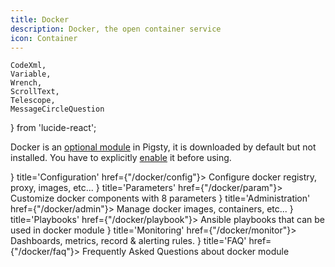 ```yaml
---
title: Docker
description: Docker, the open container service
icon: Container
---
```


    CodeXml,
    Variable,
    Wrench,
    ScrollText,
    Telescope,
    MessageCircleQuestion
} from 'lucide-react';


Docker is an [optional module](/intro/module#extra-modules) in Pigsty, it is downloaded by default but not installed.
You have to explicitly [enable](/docker/config) it before using.

<Cards>
    <Card icon={<CodeXml className="text-sky-700"/>} title='Configuration' href={"/docker/config"}>
        Configure docker registry, proxy, images, etc...
    </Card>
    <Card icon={<Variable className="text-amber-500"/>} title='Parameters' href={"/docker/param"}>
        Customize docker components with 8 parameters
    </Card>
    <Card icon={<Wrench className={"text-violet-500"}/>} title='Administration' href={"/docker/admin"}>
        Manage docker images, containers, etc...
    </Card>
    <Card icon={<ScrollText className="text-blue-400"/>} title='Playbooks' href={"/docker/playbook"}>
        Ansible playbooks that can be used in docker module
    </Card>
    <Card icon={<Telescope className="text-orange-600"/>} title='Monitoring' href={"/docker/monitor"}>
        Dashboards, metrics, record & alerting rules.
    </Card>
    <Card icon={<MessageCircleQuestion className="text-emerald-600"/>} title='FAQ' href={"/docker/faq"}>
        Frequently Asked Questions about docker module
    </Card>
</Cards>

